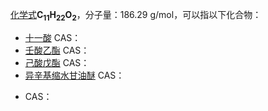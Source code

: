 {{DISPLAYTITLE:C<sub>11</sub>H<sub>22</sub>O<sub>2</sub>}}{{MolFormDisambigNav|C=11|H=22|O=2}}
[[化学式|化学式]]'''C<sub>11</sub>H<sub>22</sub>O<sub>2</sub>'''，分子量：186.29 g/mol，可以指以下化合物：
* [[十一酸|十一酸]] CAS：{{CAS|112-37-8}}
* [[壬酸乙酯|壬酸乙酯]] CAS：{{CAS|123-29-5}}
* [[己酸戊酯|己酸戊酯]] CAS：{{CAS|540-07-8}}
* [[异辛基缩水甘油醚|异辛基缩水甘油醚]] CAS：{{CAS|2461-15-6}}
* {{link-fr|乙酸-3,5,5-三甲基己酯|Acétate de 3,5,5-triméthylhexyle}} CAS：{{CAS|58430-94-7}}

{{Isomerdab}}